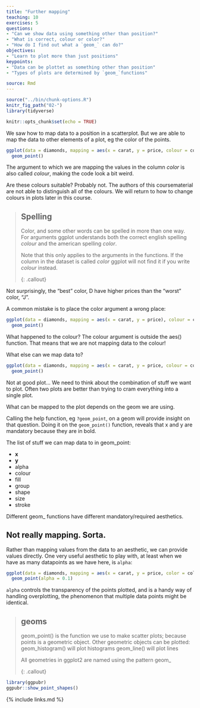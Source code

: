 ```yaml
---
title: "Further mapping"
teaching: 10
exercises: 5
questions:
- "Can we show data using something other than position?"
- "What is correct, colour or color?"
- "How do I find out what a `geom_` can do?"
objectives:
- "Learn to plot more than just positions"
keypoints:
- "Data can be plottet as something other than position"
- "Types of plots are determined by `geom_`functions"

source: Rmd
---
```


```r
source("../bin/chunk-options.R")
knitr_fig_path("02-")
library(tidyverse)
```

```r
knitr::opts_chunk$set(echo = TRUE)
```

We saw how to map data to a position in a scatterplot. But we are able to map 
the data to other elements of a plot, eg the color of the points.


```r
ggplot(data = diamonds, mapping = aes(x = carat, y = price, colour = color)) +
  geom_point() 
```

The argument to which we are mapping the values in the column *color* is also called *colour*, making the code look a bit weird.

Are these colours suitable? Probably not. The authors of this coursematerial are not able to distinguish all of the colours. We will return to how to change colours in plots later in this course.

> ## Spelling
> 
> Color, and some other words can be spelled in more than one way.
> For arguments ggplot understands both the correct english spelling
> *colour* and the american spelling *color*.
> 
> Note that this only applies to the arguments in the functions. If the
> column in the dataset is called *color* ggplot will not find it if
> you write *colour* instead.
>
{: .callout}

Not surprisingly, the "best" color, D have higher prices than the "worst"
color, "J".

A common mistake is to place the color argument a wrong place:
```r
ggplot(data = diamonds, mapping = aes(x = carat, y = price), colour = color) +
  geom_point()
```
What happened to the colour? The colour argument is outside the aes() function.
That means that we are not mapping data to the colour!

What else can we map data to?

```r
ggplot(data = diamonds, mapping = aes(x = carat, y = price, colour = color, size = table)) +
  geom_point()
```
Not at good plot... We need to think about the combination of stuff we want to
plot. Often two plots are better than trying to cram everything into a single plot.

What can be mapped to the plot depends on the geom we are using. 

Calling the help function, eg `?geom_point`, on a geom will provide insight on that
question. Doing it on the `geom_point()` function, reveals that x and y are mandatory
because they are in bold.

The list of stuff we can map data to in geom_point:

* **x**
* **y**
* alpha
* colour
* fill
* group
* shape
* size
* stroke

Different geom_ functions have different mandatory/required aesthetics.

## Not really mapping. Sorta.
Rather than mapping values from the data to an aesthetic, we can provide
values directly. One very useful aesthetic to play with, at least when
we have as many datapoints as we have here, is `alpha`:

```r
ggplot(data = diamonds, mapping = aes(x = carat, y = price, color = color)) +
  geom_point(alpha = 0.1)
```
`alpha` controls the transparency of the points plotted, and is a handy way of
handling overplotting, the phenomenon that multiple data points might be 
identical. 



> ## geoms
>
> geom_point() is the function we use to make scatter plots; because points is
> a geometric object. 
> Other geometric objects can be plotted:
> geom_histogram() will plot histograms
> geom_line() will plot lines
> 
>
> All geometries in ggplot2 are named using the pattern geom_
> 
{: .callout}



```r
library(ggpubr)
ggpubr::show_point_shapes()
```





{% include links.md %}